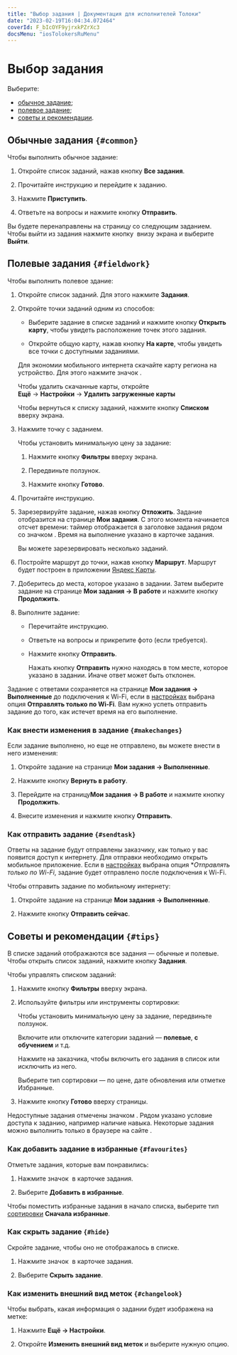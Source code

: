 ```yaml
---
title: "Выбор задания | Документация для исполнителей Толоки"
date: "2023-02-19T16:04:34.072464"
coverId: F_bIcOYF9yjrxkPZrXc3
docsMenu: "iosTolokersRuMenu"
---
```


# Выбор задания

Выберите:

- [обычное задание](#non-walk);
- [полевое задание](#walk);
- [советы и рекомендации](#android-list).

## Обычные задания `{#common}`
Чтобы выполнить обычное задание:

1. Откройте список заданий, нажав кнопку **Все задания**.

1. Прочитайте инструкцию и перейдите к заданию.

1. Нажмите **Приступить**.

1. Ответьте на вопросы и нажмите кнопку **Отправить**.

Вы будете перенаправлены на страницу со следующим заданием. Чтобы выйти из задания нажмите кнопку <img src="https://tlkfrontprod.azureedge.net/portal-production/static/uploaded/images/1677847619227/1677847619227_original_svg.svg" alt="" /> внизу экрана и выберите **Выйти**.

## Полевые задания `{#fieldwork}`
Чтобы выполнить полевое здание:

1. Откройте список заданий. Для этого нажмите **Задания**.
1. Откройте точки заданий одним из способов:

    * Выберите задание в списке заданий и нажмите кнопку **Открыть карту**, чтобы увидеть расположение точек этого задания.

    * Откройте общую карту, нажав кнопку **На карте**, чтобы увидеть все точки с доступными заданиями.

    <Note mode="tip" title="Совет">

    Для экономии мобильного интернета скачайте карту региона на устройство. Для этого нажмите значок <img src="https://tlkfrontprod.azureedge.net/portal-production/static/uploaded/images/1677848074133/1677848074133_original_png.png" alt="" />.

    Чтобы удалить скачанные карты, откройте **Ещё** → **Настройки** → **Удалить загруженные карты**

    </Note>

    Чтобы вернуться к списку заданий, нажмите кнопку **Списком** вверху экрана.

1. Нажмите точку с заданием.

    Чтобы установить минимальную цену за задание:

    1. Нажмите кнопку **Фильтры** вверху экрана.

    1. Передвиньте ползунок.

    1. Нажмите кнопку **Готово**.

1. Прочитайте инструкцию.

1. Зарезервируйте задание, нажав кнопку **Отложить**. Задание отобразится на странице **Мои задания**. С этого момента начинается отсчет времени: таймер отображается в заголовке задания рядом со значком <img src="https://tlkfrontprod.azureedge.net/portal-production/static/uploaded/images/1677847615235/1677847615235_original_svg.svg" alt="" />. Время на выполнение указано в карточке задания.

    Вы можете зарезервировать несколько заданий.

1. Постройте маршрут до точки, нажав кнопку **Маршрут**. Маршрут будет построен в приложении [Яндекс Карты](https://play.google.com/store/apps/details?id=ru.yandex.yandexmaps&hl=en).

1. Доберитесь до места, которое указано в задании. Затем выберите задание на странице **Мои задания → В работе** и нажмите кнопку **Продолжить**.

1. Выполните задание:

    * Перечитайте инструкцию.

    * Ответьте на вопросы и прикрепите фото (если требуется).

    * Нажмите кнопку **Отправить**.

        <Note mode="warning" title="Важно">

        Нажать кнопку **Отправить** нужно находясь в том месте, которое указано в задании. Иначе ответ может быть отклонен.

        </Note>

Задание с ответами сохраняется на странице **Мои задания → Выполненные** до подключения к Wi-Fi, если в [настройках](../settings) выбрана опция **Отправлять только по Wi-Fi**. Вам нужно успеть отправить задание до того, как истечет время на его выполнение.

### Как внести изменения в задание `{#makechanges}`
Если задание выполнено, но еще не отправлено, вы можете внести в него изменения:

1. Откройте задание на странице **Мои задания → Выполненные**.

1. Нажмите кнопку **Вернуть в работу**.

1. Перейдите на страницу**Мои задания → В работе** и нажмите кнопку **Продолжить**.

1. Внесите изменения и нажмите кнопку **Отправить**.

### Как отправить задание `{#sendtask}`
Ответы на задание будут отправлены заказчику, как только у вас появится доступ к интернету. Для отправки необходимо открыть мобильное приложение. Если в [настройках](../settings) выбрана опция **Отправлять только по Wi-Fi*, задание будет отправлено после подключения к Wi-Fi.

Чтобы отправить задание по мобильному интернету:

1. Откройте задание на странице **Мои задания → Выполненные**.

1. Нажмите кнопку **Отправить сейчас**.

## Советы и рекомендации `{#tips}`
В списке заданий отображаются все задания — обычные и полевые. Чтобы открыть список заданий, нажмите кнопку **Задания**.

Чтобы управлять списком заданий:

1. Нажмите кнопку **Фильтры** вверху экрана.

1. Используйте фильтры или инструменты сортировки:

    <Definition title="Цена задания">

    Чтобы установить минимальную цену за задание, передвиньте ползунок.

    </Definition>

    <Definition title="Категории заданий">

    Включите или отключите категории заданий — **полевые**, **с обучением** и т.д.

    </Definition>

    <Definition title="Заказчики">

    Нажмите на заказчика, чтобы включить его задания в список или исключить из него.

    </Definition>

    <Definition title="Сортировка">

    Выберите тип сортировки — по цене, дате обновления или отметке Избранные.

    </Definition>

1. Нажмите кнопку **Готово** вверху страницы.

Недоступные задания отмечены значком <img src="https://tlkfrontprod.azureedge.net/portal-production/static/uploaded/images/1677847608477/1677847608477_original_svg.svg" alt="" />. Рядом указано условие доступа к заданию, например наличие навыка. Некоторые задания можно выполнить только в браузере на сайте .

### Как добавить задание в избранные `{#favourites}`
Отметьте задания, которые вам понравились:

1. Нажмите значок <img src="https://tlkfrontprod.azureedge.net/portal-production/static/uploaded/images/1677847619227/1677847619227_original_svg.svg" alt="" /> в карточке задания.

2. Выберите **Добавить в избранные**.

Чтобы поместить избранные задания в начало списка, выберите тип [сортировки](#android-list/list-settings-ios) **Сначала избранные**.

### Как скрыть задание `{#hide}`
Скройте задание, чтобы оно не отображалось в списке.

1. Нажмите значок <img src="https://tlkfrontprod.azureedge.net/portal-production/static/uploaded/images/1677847619227/1677847619227_original_svg.svg" alt="" /> в карточке задания.

1. Выберите **Скрыть задание**.

### Как изменить внешний вид меток `{#changelook}`
Чтобы выбрать, какая информация о задании будет изображена на метке:

1. Нажмите **Ещё → Настройки**.

1. Откройте **Изменить внешний вид меток** и выберите нужную опцию.
